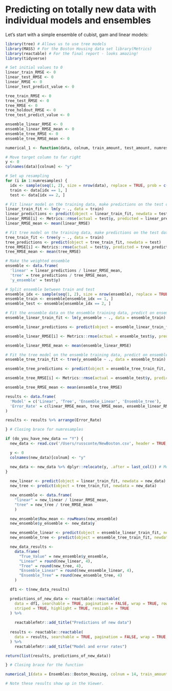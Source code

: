 # Predicting on totally new data with individual models and ensembles

Let's start with a simple ensemble of cubist, gam and linear models:

```r
library(tree) # Allows us to use tree models
library(MASS) # For the Boston Housing data set library(Metrics)
library(reactable) # For the final report - looks amazing!
library(tidyverse)

# Set initial values to 0
linear_train_RMSE <- 0
linear_test_RMSE <- 0
linear_RMSE <- 0
linear_test_predict_value <- 0

tree_train_RMSE <- 0
tree_test_RMSE <- 0
tree_RMSE <- 0
tree_holdout_RMSE <- 0
tree_test_predict_value <- 0

ensemble_linear_RMSE <- 0
ensemble_linear_RMSE_mean <- 0
ensemble_tree_RMSE <- 0
ensemble_tree_RMSE_mean <- 0

numerical_1 <- function(data, colnum, train_amount, test_amount, numresamples, do_you_have_new_data = c("Y", "N")){

# Move target column to far right
y <- 0
colnames(data)[colnum] <- "y"

# Set up resampling
for (i in 1:numresamples) {
  idx <- sample(seq(1, 2), size = nrow(data), replace = TRUE, prob = c(train_amount, test_amount))
  train <- data[idx == 1, ]
  test <- data[idx == 2, ]

# Fit linear model on the training data, make predictions on the test data
linear_train_fit <- lm(y ~ ., data = train)
linear_predictions <- predict(object = linear_train_fit, newdata = test)
linear_RMSE[i] <- Metrics::rmse(actual = test$y, predicted = linear_predictions)
linear_RMSE_mean <- mean(linear_RMSE)

# Fit tree model on the training data, make predictions on the test data
tree_train_fit <- tree(y ~ ., data = train)
tree_predictions <- predict(object = tree_train_fit, newdata = test)
tree_RMSE[i] <- Metrics::rmse(actual = test$y, predicted = tree_predictions)
tree_RMSE_mean <- mean(tree_RMSE)

# Make the weighted ensemble
ensemble <- data.frame(
  'linear' = linear_predictions / linear_RMSE_mean,
  'tree' = tree_predictions / tree_RMSE_mean,
  'y_ensemble' = test$y)

# Split ensemble between train and test
ensemble_idx <- sample(seq(1, 2), size = nrow(ensemble), replace = TRUE, prob = c(train_amount, test_amount))
ensemble_train <- ensemble[ensemble_idx == 1, ]
ensemble_test <- ensemble[ensemble_idx == 2, ]

# Fit the ensemble data on the ensemble training data, predict on ensemble test data
ensemble_linear_train_fit <- lm(y_ensemble ~ ., data = ensemble_train)

ensemble_linear_predictions <- predict(object = ensemble_linear_train_fit, newdata = ensemble_test)

ensemble_linear_RMSE[i] <- Metrics::rmse(actual = ensemble_test$y, predicted = ensemble_linear_predictions)

ensemble_linear_RMSE_mean <- mean(ensemble_linear_RMSE)

# Fit the tree model on the ensemble training data, predict on ensemble test data
ensemble_tree_train_fit <- tree(y_ensemble ~ ., data = ensemble_train)

ensemble_tree_predictions <- predict(object = ensemble_tree_train_fit, newdata = ensemble_test) 

ensemble_tree_RMSE[i] <- Metrics::rmse(actual = ensemble_test$y, predicted = ensemble_tree_predictions)

ensemble_tree_RMSE_mean <- mean(ensemble_tree_RMSE)

results <- data.frame(
  'Model' = c('Linear', 'Tree', 'Ensemble_Linear', 'Ensemble_tree'),
  'Error_Rate' = c(linear_RMSE_mean, tree_RMSE_mean, ensemble_linear_RMSE_mean, ensemble_tree_RMSE_mean)
)

results <- results %>% arrange(Error_Rate)

} # Closing brace for numresamples

if (do_you_have_new_data == "Y") {
  new_data <- read.csv('/Users/russconte/NewBoston.csv', header = TRUE, sep = ',')

  y <- 0
  colnames(new_data)[colnum] <- "y"

  new_data <- new_data %>% dplyr::relocate(y, .after = last_col()) # Moves the target column to the last column on the right
}
  
  new_linear <- predict(object = linear_train_fit, newdata = new_data)
  new_tree <- predict(object = tree_train_fit, newdata = new_data)

  new_ensemble <- data.frame(
    "linear" = new_linear / linear_RMSE_mean,
    "tree" = new_tree / tree_RMSE_mean
    )

  new_ensemble$Row_mean <- rowMeans(new_ensemble)
  new_ensemble$y_ensemble <- new_data$y

  new_ensemble_linear <- predict(object = ensemble_linear_train_fit, newdata = new_ensemble)
  new_ensemble_tree <- predict(object = ensemble_tree_train_fit, newdata = new_ensemble)

  new_data_results <-
    data.frame(
      "True_Value" = new_ensemble$y_ensemble,
      "Linear" = round(new_linear, 4),
      "Tree" = round(new_tree, 4),
      "Ensemble_Linear" = round(new_ensemble_linear, 4),
      "Ensemble_Tree" = round(new_ensemble_tree, 4)
    )

  df1 <- t(new_data_results)

  predictions_of_new_data <- reactable::reactable(
    data = df1, searchable = TRUE, pagination = FALSE, wrap = TRUE, rownames = TRUE, fullWidth = TRUE, filterable = TRUE, bordered = TRUE,
    striped = TRUE, highlight = TRUE, resizable = TRUE
  ) %>%
    
    reactablefmtr::add_title("Predictions of new data")
  
  results <- reactable::reactable(
    data = results, searchable = TRUE, pagination = FALSE, wrap = TRUE, rownames = TRUE, fullWidth = TRUE, filterable = TRUE, bordered = TRUE, striped = TRUE, highlight = TRUE, resizable = TRUE
  ) %>% 
    reactablefmtr::add_title("Model and error rates")

return(list(results, predictions_of_new_data))

} # Closing brace for the function

numerical_1(data = Ensembles::Boston_Housing, colnum = 14, train_amount = 0.60, test_amount = 0.40, numresamples = 25, do_you_have_new_data = "Y")

# Note these results show up in the Viewer.

```
